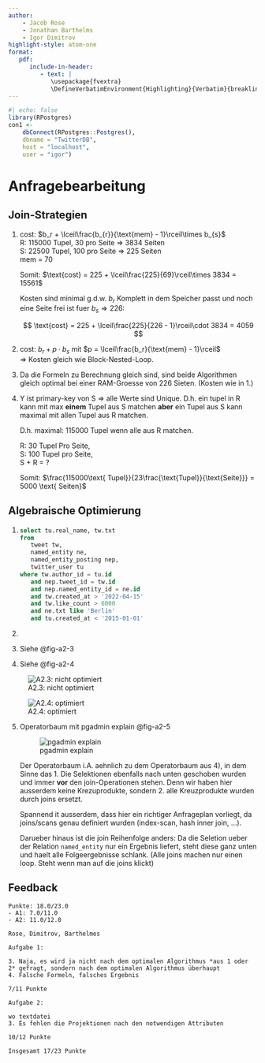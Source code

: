 ```yaml
---
author:
    - Jacob Rose
    - Jonathan Barthelms
    - Igor Dimitrov
highlight-style: atom-one
format:
   pdf:
      include-in-header: 
         - text: |
            \usepackage{fvextra} 
            \DefineVerbatimEnvironment{Highlighting}{Verbatim}{breaklines,commandchars=\\\{\}}
---
```


```r
#| echo: false
library(RPostgres)
con1 <- 
    dbConnect(RPostgres::Postgres(),
    dbname = "TwitterDB",
    host = "localhost",
    user = "igor")
```

# Anfragebearbeitung

## Join-Strategien

1. cost: $b_r + \lceil\frac{b_{r}}{\text{mem} - 1}\rceil\times b_{s}$  
   R: 115000 Tupel, 30 pro Seite $\Rightarrow$ 3834 Seiten  
   S: 22500 Tupel, 100 pro Seite $\Rightarrow$ 225 Seiten  
   mem = 70  

   Somit: $\text{cost} = 225 + \lceil\frac{225}{69}\rceil\times 3834 = 15561$

   Kosten sind minimal g.d.w. $b_r$ Komplett in dem Speicher passt und noch eine
   Seite frei ist fuer $b_s \Rightarrow 226$:

   $$
   \text{cost} = 225 + \lceil\frac{225}{226 - 1}\rceil\cdot 3834 = 4059
   $$

2. cost: $b_r + p \cdot b_s$ mit $p = \lceil\frac{b_r}{\text{mem} - 1}\rceil$  
   $\Rightarrow$ Kosten gleich wie Block-Nested-Loop.

3. Da die Formeln zu Berechnung gleich sind, sind beide Algorithmen gleich optimal
   bei einer RAM-Groesse von 226 Sieten. (Kosten wie in 1.)

4. Y ist primary-key von S $\Rightarrow$ alle Werte sind Unique.
   D.h. ein tupel in R kann mit max **einem** Tupel aus S matchen **aber**
   ein Tupel aus S kann maximal mit allen Tupel aus R matchen. 

   D.h. maximal: 115000 Tupel wenn alle aus R matchen. 

   R: 30 Tupel Pro Seite,  
   S: 100 Tupel pro Seite,  
   S + R = ?

   \begin{align*}
   &r \in R, s \in S, p := \text{Seite}\\
   &30r = p \iff r = \frac{1}{30}p \\
   &100s = p \iff s = \frac{1}{100} \\
   &x(s + r) = p \\
   \Rightarrow  &x(\frac{1}{30}p + \frac{1}{100}p)  = p \\
   \iff &x\frac{13p}{300} = p \\
   \iff  &x \approx 23,07 \approx 23 \text{Tupel} \tag{Annahme: nicht-Spannsaetze}
   \end{align*}

   Somit: $\frac{115000\text{ Tupel}}{23\frac{\text{Tupel}}{\text{Seite}}} = 5000 \text{ Seiten}$
   
## Algebraische Optimierung

1. 
   ```sql
   select tu.real_name, tw.txt
   from 
      tweet tw, 
      named_entity ne, 
      named_entity_posting nep,
      twitter_user tu
   where tw.author_id = tu.id
      and nep.tweet_id = tw.id
      and nep.named_entity_id = ne.id
      and tw.created_at > '2022-04-15'
      and tw.like_count > 6000
      and ne.txt like 'Berlin'
      and tu.created_at < '2015-01-01'
   ```

2. 
   \begin{align*}
   & \pi_{\texttt{tu.real\_name, tw.txt}} \Biggl( \\
   & \quad\quad\sigma_{\substack{\texttt{nep.tweet\_id = tw.id } \wedge \texttt{ tw.author\_id = tu.id} \wedge \\
      \texttt{nep.named\_entity\_id = ne.id } \wedge \texttt{ tw.created\_at > '15.04.2022'} \wedge \\
      \texttt{tw.like\_count } > 6000 \wedge \texttt{ ne.txt like 'Berlin'} \\ 
      \texttt{tu.created\_at < '01.01.2015'}}} \\ 
   & \quad\quad\quad \Bigl(\beta_\texttt{tw}(\texttt{tweet}) \times \beta_{\texttt{ne}}(\texttt{named\_entity}) \\
   & \quad\quad\quad\quad\quad \times \beta_{\texttt{nep}}(\texttt{named\_entity\_posting}\times\beta_{\texttt{tu}}(\texttt{twitter\_user})
      \Bigr) \\
   &\Biggr)
   \end{align*}

3. Siehe @fig-a2-3
4. Siehe @fig-a2-4

::: {layout-ncol=2}
![A2.3: nicht optimiert](imgs/A2.3.png){#fig-a2-3}

![A2.4: optimiert](imgs/A2.4.png){#fig-a2-4}
:::
<!-- 
3. A2.3 Operatorbaum nicht optimiert @fig-a2-3

   ![A2.3](imgs/A2.3.png){#fig-a2-3}

4. A2.4 Operatorbaum optimiert @fig-a2-4

   ![A2.4](imgs/A2.4.png){#fig-a2-4} -->

5. Operatorbaum mit pgadmin explain @fig-a2-5
   
   ![pgadmin explain](imgs/explain.png){#fig-a2-5}

   Der Operatorbaum i.A. aehnlich zu dem Operatorbaum aus 4), in dem Sinne
   das 1. Die Selektionen ebenfalls nach unten geschoben wurden und immer **vor**
   den join-Operationen stehen. Denn wir haben hier ausserdem keine Krezuprodukte, 
   sondern 2. alle Kreuzprodukte wurden durch joins ersetzt.

   Spannend it ausserdem, dass hier ein richtiger Anfrageplan vorliegt, da joins/scans
   genau definiert wurden (index-scan, hash inner join, ...). 

   Darueber hinaus ist die join Reihenfolge anders: Da die Seletion ueber der Relation 
   `named_entity` nur ein Ergebnis liefert, steht diese ganz unten und haelt alle
   Folgeergebnisse schlank. (Alle joins machen nur einen loop. Steht wenn man auf die
   joins klickt)

## Feedback

```text
Punkte: 18.0/23.0
- A1: 7.0/11.0
- A2: 11.0/12.0

Rose, Dimitrov, Barthelmes

Aufgabe 1:

3. Naja, es wird ja nicht nach dem optimalen Algorithmus *aus 1 oder 2* gefragt, sondern nach dem optimalen Algorithmus überhaupt
4. Falsche Formeln, falsches Ergebnis

7/11 Punkte

Aufgabe 2:

wo textdatei
3. Es fehlen die Projektionen nach den notwendigen Attributen

10/12 Punkte

Insgesamt 17/23 Punkte
```